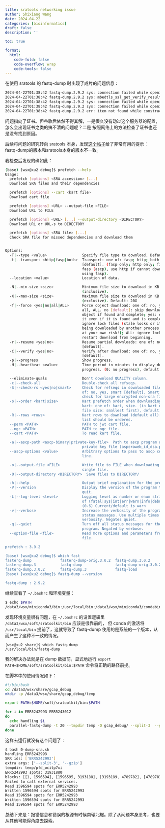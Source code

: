```yaml
---
title: sratools networking issue
author: Shixiang Wang
date: 2024-04-22
categories: [bioinformatics]
draft: false
description: ''

toc: true

format:
  html:
    code-fold: false
    code-overflow: wrap
    code-tools: false
---
```


在使用 sratools 的 fastq-dump 时出现了成片的问题信息：

```sh
2024-04-22T01:38:42 fastq-dump.2.9.2 sys: connection failed while opening file within cryptographic module - mbedtls_ssl_handshake returned -9984 ( X509 - Certificate verification failed, e.g. CRL, CA or signature check failed )
2024-04-22T01:38:42 fastq-dump.2.9.2 sys: mbedtls_ssl_get_verify_result returned 0x4008 (  !! The certificate is not correctly signed by the trusted CA  !! The certificate is signed with an unacceptable hash.  )
2024-04-22T01:38:42 fastq-dump.2.9.2 sys: connection failed while opening file within cryptographic module - ktls_handshake failed while accessing '130.14.29.110' from '192.168.120.54'
2024-04-22T01:38:42 fastq-dump.2.9.2 sys: connection failed while opening file within cryptographic module - Failed to create TLS stream for 'www.ncbi.nlm.nih.gov' (130.14.29.110) from '192.168.120.54'
2024-04-22T01:38:42 fastq-dump.2.9.2 err: item not found while constructing within virtual database module - the path 'ERR5242993' cannot be opened as database or table
```

问题指向了证书。但谷歌后依然不得其解，一是很久没有动过这个服务器的配置，怎么会出现证书之类的搞不清的问题呢？二是
按照网络上的方法检查了证书也还是没有找到原因。

后续将问题的研究转向 sratools 本身，发现[这个帖子](https://blog.csdn.net/qq_68453356/article/details/137791450)给了非常有用的提示：fastq-dump的版本和sratools本身的版本不一致。

我检查后发现的确如此：

```sh
(base) [wsx@xu2 debug]$ prefetch --help
Usage:
  prefetch [options] <SRA accession> [...]
  Download SRA files and their dependencies

  prefetch [options] --cart <kart file>
  Download cart file

  prefetch [options] <URL> --output-file <FILE>
  Download URL to FILE

  prefetch [options] <URL> [...] --output-directory <DIRECTORY>
  Download URL or URL-s to DIRECTORY

  prefetch [options] <SRA file> [...]
  Check SRA file for missed dependencies and download them


Options:
  -T|--type <value>                Specify file type to download. Default: sra 
  -t|--transport <http|fasp|both>  Transport: one of: fasp; http; both 
                                   [default]. (fasp only; http only; first try 
                                   fasp (ascp), use http if cannot download 
                                   using fasp). 
  --location <value>               Location of data. 

  -N|--min-size <size>             Minimum file size to download in KB 
                                   (inclusive). 
  -X|--max-size <size>             Maximum file size to download in KB 
                                   (exclusive). Default: 20G 
  -f|--force <yes|no|all|ALL>      Force object download: one of: no, yes, 
                                   all, ALL. no [default]: skip download if the 
                                   object if found and complete; yes: download 
                                   it even if it is found and is complete; all: 
                                   ignore lock files (stale locks or it is 
                                   being downloaded by another process use 
                                   at your own risk!); ALL: ignore lock files, 
                                   restart download from beginning. 
  -r|--resume <yes|no>             Resume partial downloads: one of: no, yes 
                                   [default]. 
  -C|--verify <yes|no>             Verify after download: one of: no, yes 
                                   [default]. 
  -p|--progress                    Show progress. 
  -H|--heartbeat <value>           Time period in minutes to display download 
                                   progress. (0: no progress), default: 1 

  --eliminate-quals                Don't download QUALITY column. 
  -c|--check-all                   Double-check all refseqs. 
  -S|--check-rs <yes|no|smart>     Check for refseqs in downloaded files: one 
                                   of: no, yes, smart [default]. Smart: skip 
                                   check for large encrypted non-sra files. 
  -o|--order <kart|size>           Kart prefetch order when downloading 
                                   kart: one of: kart, size. (in kart order, by 
                                   file size: smallest first), default: size. 
  -R|--rows <rows>                 Kart rows to download (default all). Row 
                                   list should be ordered. 
  --perm <PATH>                    PATH to jwt cart file. 
  --ngc <PATH>                     PATH to ngc file. 
  --cart <PATH>                    To read kart file. 

  -a|--ascp-path <ascp-binary|private-key-file>  Path to ascp program and 
                                   private key file (asperaweb_id_dsa.putty) 
  --ascp-options <value>           Arbitrary options to pass to ascp command 
                                   line. 

  -o|--output-file <FILE>          Write file to FILE when downloading 
                                   single file. 
  -O|--output-directory <DIRECTORY>  Save files to DIRECTORY/ 

  -h|--help                        Output brief explanation for the program. 
  -V|--version                     Display the version of the program then 
                                   quit. 
  -L|--log-level <level>           Logging level as number or enum string. One 
                                   of (fatal|sys|int|err|warn|info|debug) or 
                                   (0-6) Current/default is warn 
  -v|--verbose                     Increase the verbosity of the program 
                                   status messages. Use multiple times for more 
                                   verbosity. Negates quiet. 
  -q|--quiet                       Turn off all status messages for the 
                                   program. Negated by verbose. 
  --option-file <file>             Read more options and parameters from the 
                                   file. 

prefetch : 3.0.2

(base) [wsx@xu2 debug]$ which fast
fasterq-dump             fasterq-dump-orig.3.0.2  fastq-dump.3.0.2         fastq-load.3             
fasterq-dump.3           fastq-dump               fastq-dump-orig.3.0.2    fastq-load.3.0.2         
fasterq-dump.3.0.2       fastq-dump.3             fastq-load               
(base) [wsx@xu2 debug]$ fastq-dump --version

fastq-dump : 2.9.2
```

继续查看了 `~/.bashrc` 和环境变量：

```sh
$ echo $PATH
/data3/wsx/miniconda3/bin:/usr/local/bin:/data3/wsx/miniconda3/condabin:/data3/wsx/bin:/data3/wsx/soft/sratoolkit/bin:/usr/lib64/qt-3.3/bin:/usr/local/bin:/usr/local/bin:/usr/local/bin:/usr/local/bin:/usr/local/bin:/usr/local/bin:/usr/local/bin:/usr/local/sbin:/usr/local/bin:/usr/sbin:/usr/bin:/usr/lib/rstudio-server/bin/quarto/bin:/usr/lib/rstudio-server/bin/postback/postback:/usr/lib/rstudio-server/bin/postback/postback:/usr/lib/rstudio-server/bin/postback/postback:/usr/lib/rstudio-server/bin/postback/postback:/usr/lib/rstudio-server/bin/postback/postback:/usr/lib/rstudio-server/bin/postback/postback:/usr/lib/rstudio-server/bin/postback/postback:/usr/bin:/data3/wsx/.local/bin:/data3/wsx/bin
```

发现环境变量很有问题，在 `~/.bashrc` 的设置逻辑里 `/data3/wsx/soft/sratoolkit/bin` 应该是很靠前的，
但 conda 的激活将 `/usr/local/bin` 提前了，这就导致了 fastq-dump 使用的是系统的一个版本，从而产生了这种不一致的情况。

```
[wsx@xu2 share]$ which fastq-dump
/usr/local/bin/fastq-dump
```

我的解决办法就是在 dump 数据前，显式地运行 `export PATH=$HOME/soft/sratoolkit/bin:$PATH` 命令将正确的路径前提。

在脚本中的使用情况如下：

```sh
#!/bin/bash
cd /data3/wsx/share/gcap_debug
mkdir -p /data3/wsx/share/gcap_debug/temp

export PATH=$HOME/soft/sratoolkit/bin:$PATH

for i in ERR5242993 ERR5243012
do
  echo handling $i
  parallel-fastq-dump -t 20 --tmpdir temp -O gcap_debug/ --split-3  --gzip -s $i
done

```

这样去运行就没有这个问题了：

```sh
$ bash 0-dump-sra.sh 
handling ERR5242993
SRR ids: ['ERR5242993']
extra args: ['--split-3', '--gzip']
tempdir: temp/pfd_ocitp7xi
ERR5242993 spots: 31931880
blocks: [[1, 1596594], [1596595, 3193188], [3193189, 4789782], [4789783, 6386376], [6386377, 7982970], [7982971, 9579564], [9579565, 11176158], [11176159, 12772752], [12772753, 14369346], [14369347, 15965940], [15965941, 17562534], [17562535, 19159128], [19159129, 20755722], [20755723, 22352316], [22352317, 23948910], [23948911, 25545504], [25545505, 27142098], [27142099, 28738692], [28738693, 30335286], [30335287, 31931880]]
Failed to call external services.
Read 1596594 spots for ERR5242993
Written 1596594 spots for ERR5242993
Read 1596594 spots for ERR5242993
Written 1596594 spots for ERR5242993
Read 1596594 spots for ERR5242993
```

总结下来是：报错信息和错误的根源有时候南辕北辙。除了从问题本身思考，也要从其他可能得角度去探索。

